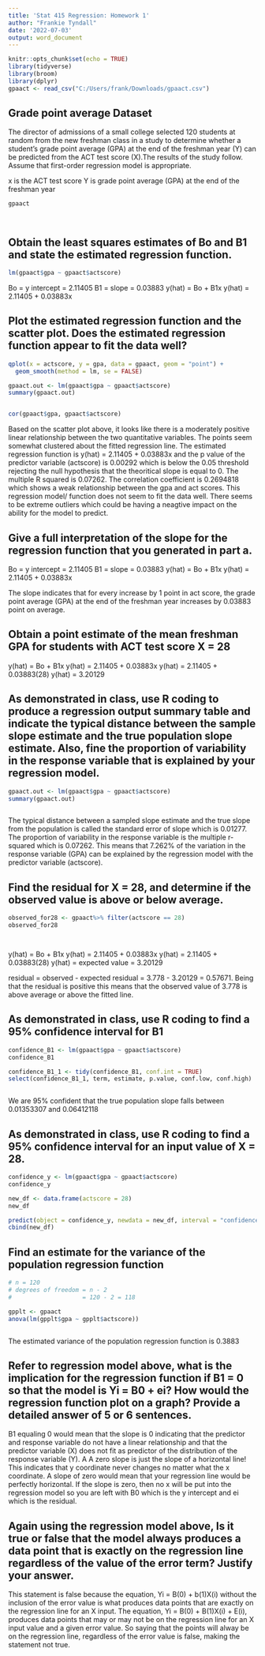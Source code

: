 ```yaml
---
title: 'Stat 415 Regression: Homework 1'
author: "Frankie Tyndall"
date: '2022-07-03'
output: word_document
---
```


```r
knitr::opts_chunk$set(echo = TRUE)
library(tidyverse)
library(broom)
library(dplyr)
gpaact <- read_csv("C:/Users/frank/Downloads/gpaact.csv")
```

## Grade point average Dataset

The director of admissions of a small college selected 120 students at
random from the new freshman class in a study to determine whether a student's grade point average (GPA) at the end of the freshman year (Y) can be predicted from the ACT test score (X).The results of the study follow. Assume that first-order regression model is appropriate.

x is the ACT test score
Y is grade point average (GPA) at the end of the freshman year

```r
gpaact




```

## Obtain the least squares estimates of Bo and B1 and state the estimated regression function.


```r
lm(gpaact$gpa ~ gpaact$actscore)
```
Bo = y intercept = 2.11405
B1 = slope = 0.03883
y(hat) = Bo + B1x
y(hat) = 2.11405 + 0.03883x

##  Plot the estimated regression function and the scatter plot. Does the estimated regression function appear to fit the data well?
```r
qplot(x = actscore, y = gpa, data = gpaact, geom = "point") +
  geom_smooth(method = lm, se = FALSE)

gpaact.out <- lm(gpaact$gpa ~ gpaact$actscore)
summary(gpaact.out)


cor(gpaact$gpa, gpaact$actscore)

```
Based on the scatter plot above, it looks like there is a moderately positive linear relationship between the two quantitative variables. The points seem somewhat clustered about the fitted regression line. The estimated regression function is y(hat) = 2.11405 + 0.03883x and the p value of the predictor variable (actscore) is 0.00292 which is below the 0.05 threshold rejecting the null hypothesis that the theoritical slope is equal to 0. The multiple R squared is 0.07262. The correlation coefficient is 0.2694818 which shows a weak
relationship between the gpa and act scores. This regression model/
function does not seem to fit the data well. There seems to be extreme
outliers which could be having a neagtive impact on the ability for 
the model to predict.


## Give a full interpretation of the slope for the regression function that you generated in part a.

Bo = y intercept = 2.11405
B1 = slope = 0.03883
y(hat) = Bo + B1x
y(hat) = 2.11405 + 0.03883x

The slope indicates that for every increase by 1 point in act score,
the grade point average (GPA) at the end of the freshman year increases by
0.03883 point on average.

## Obtain a point estimate of the mean freshman GPA for students with ACT test score X = 28

y(hat) = Bo + B1x
y(hat) = 2.11405 + 0.03883x
y(hat) = 2.11405 + 0.03883(28)
y(hat) = 3.20129

## As demonstrated in class, use R coding to produce a regression output summary table and indicate the typical distance between the sample slope estimate and the true population slope estimate. Also, fine the proportion of variability in the response variable that is explained by your regression model.

```r

gpaact.out <- lm(gpaact$gpa ~ gpaact$actscore)
summary(gpaact.out)



```
The typical distance between a sampled slope estimate and the true slope from the population is called the standard error of slope which is 0.01277. The proportion of variability in the response variable is the multiple r-squared
which is 0.07262. This means that 7.262% of the variation in the response variable (GPA) can be explained by the regression model with the predictor variable (actscore). 

##  Find the residual for X = 28, and determine if the observed value is above or below average.

```r
observed_for28 <- gpaact%>% filter(actscore == 28)
observed_for28




```

y(hat) = Bo + B1x
y(hat) = 2.11405 + 0.03883x
y(hat) = 2.11405 + 0.03883(28)
y(hat) = expected value = 3.20129

residual = observed - expected
residual = 3.778 - 3.20129 = 0.57671. Being that the residual is positive
this means that the observed value of 3.778 is above average or above the
fitted line. 


## As demonstrated in class, use R coding to find a 95% confidence interval for B1


```r
confidence_B1 <- lm(gpaact$gpa ~ gpaact$actscore)
confidence_B1

confidence_B1_1 <- tidy(confidence_B1, conf.int = TRUE)
select(confidence_B1_1, term, estimate, p.value, conf.low, conf.high)



```
We are 95% confident that the true population slope falls between 0.01353307 and 0.06412118

## As demonstrated in class, use R coding to find a 95% confidence interval for an input value of  X = 28.


```r
confidence_y <- lm(gpaact$gpa ~ gpaact$actscore)
confidence_y

new_df <- data.frame(actscore = 28)
new_df

predict(object = confidence_y, newdata = new_df, interval = "confidence") %>%
cbind(new_df)

```
## Find an estimate for the variance of the population regression function

```r
# n = 120
# degrees of freedom = n - 2 
#                    = 120 - 2 = 118

gpplt <- gpaact
anova(lm(gpplt$gpa ~ gpplt$actscore))



```
The estimated variance of the population regression function is 0.3883 

## Refer to regression model above, what is the implication for the regression function if B1 = 0 so that the model is Yi = B0 + ei? How would the regression function plot on a graph? Provide a detailed answer of 5 or 6 sentences.

B1 equaling 0 would mean that the slope is 0 indicating that the predictor and
response variable do not have a linear relationship and that the predictor variable (X) does not fit as predictor of the distribution of the response variable (Y). A A zero slope is just the slope of a horizontal line! This indicates that y coordinate never changes no matter what the x coordinate. A slope of zero would mean that your regression line would be perfectly horizontal. If the slope is zero, then no x will be put into the regression model so you are left with B0 which is the y intercept and ei which is the residual. 


## Again using the regression model above, Is it true or false that the model always produces a data point that is exactly on the regression line regardless of the value of the error term?  Justify your answer.

This statement is false because the equation, Yi = B(0) + b(1)X(i) without the inclusion of the error value is what produces data points that are exactly on the regression line for an X input. The equation, Yi = B(0) + B(1)X(i) + E(i), produces data points that may or may not be on the regression line for an X input value and a given error value. So saying that the points will alway be on 
the regression line, regardless of the error value is false, making the
statement not true.





